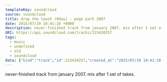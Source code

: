 ---
templateKey: soundcloud
source: soundcloud
title: drop the leash (0day) - pogo park 2007
date: 2015/07/19 18:41:18 +0000
description: never-finished track from january 2007. mix after 1 set of takes.
URI: https://api.soundcloud.com/tracks/215420257
tags: 
  - music
  - undefined
  - old 
  - soundcloud
data: {"kind":"track","id":215420257,"created_at":"2015/07/19 18:41:18 +0000","user_id":9356363,"duration":278465,"commentable":true,"comment_count":0,"state":"finished","original_content_size":11136591,"last_modified":"2017/09/17 05:31:53 +0000","sharing":"public","tag_list":"hot sad rap","permalink":"drop-the-leash-0day-pogo-park-2007","streamable":true,"embeddable_by":"all","purchase_url":null,"purchase_title":null,"label_id":null,"genre":"old ","title":"drop the leash (0day) - pogo park 2007","description":"never-finished track from january 2007. mix after 1 set of takes.","label_name":null,"release":null,"track_type":null,"key_signature":null,"isrc":null,"video_url":null,"bpm":null,"release_year":null,"release_month":null,"release_day":null,"original_format":"mp3","license":"all-rights-reserved","uri":"https://api.soundcloud.com/tracks/215420257","user":{"id":9356363,"kind":"user","permalink":"dicey-troop","username":"Dicey","last_modified":"2016/03/24 20:49:20 +0000","uri":"https://api.soundcloud.com/users/9356363","permalink_url":"https://soundcloud.com/dicey-troop","avatar_url":"https://i1.sndcdn.com/avatars-000149647728-ikeulv-large.jpg"},"user_uri":"https://api.soundcloud.com/users/9356363","permalink_url":"https://soundcloud.com/dicey-troop/drop-the-leash-0day-pogo-park-2007","artwork_url":"https://i1.sndcdn.com/artworks-000123726780-3xbewz-large.jpg","stream_url":"https://api.soundcloud.com/tracks/215420257/stream","download_url":"https://api.soundcloud.com/tracks/215420257/download","waveform_url":"https://wave.sndcdn.com/pWv5NjlBztEW_m.png","domain_lockings":null,"available_country_codes":null,"label":null,"secret_token":null,"secret_uri":null,"user_favorite":null,"user_playback_count":null,"playback_count":71,"download_count":0,"favoritings_count":0,"reposts_count":0,"downloadable":false,"downloads_remaining":null}
---

never-finished track from january 2007. mix after 1 set of takes.
